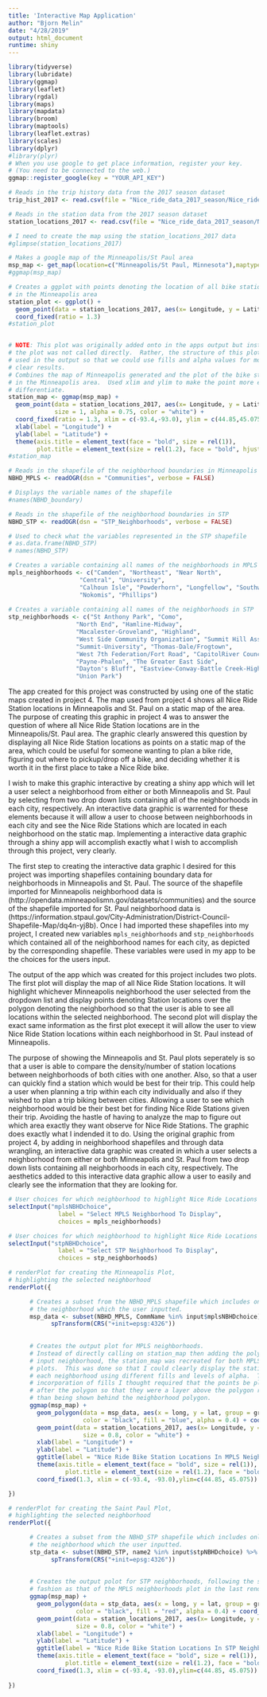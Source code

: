 ```yaml
---
title: 'Interactive Map Application'
author: "Bjorn Melin"
date: "4/28/2019"
output: html_document
runtime: shiny
---
```


```r
library(tidyverse)
library(lubridate)
library(ggmap)
library(leaflet)
library(rgdal)
library(maps)
library(mapdata)
library(broom)
library(maptools)
library(leaflet.extras)
library(scales)
library(dplyr)
#library(plyr)
# When you use google to get place information, register your key.  
# (You need to be connected to the web.)
ggmap::register_google(key = "YOUR_API_KEY")

# Reads in the trip history data from the 2017 season dataset
trip_hist_2017 <- read.csv(file = "Nice_ride_data_2017_season/Nice_ride_trip_history_2017_season.csv")

# Reads in the station data from the 2017 season dataset
station_locations_2017 <- read.csv(file = "Nice_ride_data_2017_season/Nice_Ride_2017_Station_Locations.csv")
```




```r
# I need to create the map using the station_locations_2017 data
#glimpse(station_locations_2017)

# Makes a google map of the Minneapolis/St Paul area
msp_map <- get_map(location=c("Minneapolis/St Paul, Minnesota"),maptype = "roadmap",zoom=11)
#ggmap(msp_map)

# Creates a ggplot with points denoting the location of all bike stations
# in the Minneapolis area
station_plot <- ggplot() +
  geom_point(data = station_locations_2017, aes(x= Longitude, y = Latitude)) +
  coord_fixed(ratio = 1.3)
#station_plot


# NOTE: This plot was originally added onto in the apps output but instead,
# the plot was not called directly.  Rather, the structure of this plot was 
# used in the output so that we could use fills and alpha values for more 
# clear results.
# Combines the map of Minneapolis generated and the plot of the bike stations
# in the Minneapolis area.  Used xlim and ylim to make the point more easy to
# differentiate.
station_map <- ggmap(msp_map) +
  geom_point(data = station_locations_2017, aes(x= Longitude, y = Latitude), 
             size = 1, alpha = 0.75, color = "white") +
  coord_fixed(ratio = 1.3, xlim = c(-93.4,-93.0), ylim = c(44.85,45.075)) +
  xlab(label = "Longitude") + 
  ylab(label = "Latitude") +
  theme(axis.title = element_text(face = "bold", size = rel(1)),
        plot.title = element_text(size = rel(1.2), face = "bold", hjust = 0.5))
#station_map
```



```r
# Reads in the shapefile of the neighborhood boundaries in Minneapolis 
NBHD_MPLS <- readOGR(dsn = "Communities", verbose = FALSE)

# Displays the variable names of the shapefile
#names(NBHD_boundary)

# Reads in the shapefile of the neighborhood boundaries in STP
NBHD_STP <- readOGR(dsn = "STP_Neighborhoods", verbose = FALSE)

# Used to check what the variables represented in the STP shapefile
# as.data.frame(NBHD_STP)
# names(NBHD_STP)
```


```r
# Creates a variable containing all names of the neighborhoods in MPLS
mpls_neighborhoods <- c("Camden", "Northeast", "Near North",
                    "Central", "University",
                    "Calhoun Isle", "Powderhorn", "Longfellow", "Southwest", 
                    "Nokomis", "Phillips")
  
# Creates a variable containing all names of the neighborhoods in STP
stp_neighborhoods <- c("St Anthony Park", "Como", 
                   "North End", "Hamline-Midway",
                   "Macalester-Groveland", "Highland", 
                   "West Side Community Organization", "Summit Hill Association",
                   "Summit-University", "Thomas-Dale/Frogtown", 
                   "West 7th Federation/Fort Road", "CapitolRiver Council",
                   "Payne-Phalen", "The Greater East Side",
                   "Dayton's Bluff", "Eastview-Conway-Battle Creek-Highwood Hills",
                   "Union Park")
```


The app created for this project was constructed by using one of the static maps created in project 4.  The map used from project 4 shows all Nice Ride Station locations in Minneapolis and St. Paul on a static map of the area.  The purpose of creating this graphic in project 4 was to answer the question of where all Nice Ride Station locations are in the Minneapolis/St. Paul area.  The graphic clearly answered this question by displaying all Nice Ride Station locations as points on a static map of the area, which could be useful for someone wanting to plan a bike ride, figuring out where to pickup/drop off a bike, and deciding whether it is worth it in the first place to take a Nice Ride bike.

I wish to make this graphic interactive by creating a shiny app which will let a user select a neighborhood from either or both Minneapolis and St. Paul by selecting from two drop down lists containing all of the neighborhoods in each city, respectively.  An interactive data graphic is warrented for these elements because it will allow a user to choose between neighborhoods in each city and see the Nice Ride Stations which are located in each neighborhood on the static map.  Implementing a interactive data graphic through a shiny app will accomplish exactly what I wish to accomplish through this project, very clearly.

The first step to creating the interactive data graphic I desired for this project was importing shapefiles containing boundary data for neighborhoods in Minneapolis and St. Paul.  The source of the shapefile imported for Minneapolis neighborhood data is (http://opendata.minneapolismn.gov/datasets/communities) and the source of the shapefile imported for St. Paul neighborhood data is (https://information.stpaul.gov/City-Administration/District-Council-Shapefile-Map/dq4n-yj8b).  Once I had imported these shapefiles into my project, I created new variables `mpls_neighborhoods` and `stp_neighborhoods` which contained all of the neighborhood names for each city, as depicted by the corresponding shapefile.  These variables were used in my app to be the choices for the users input.

The output of the app which was created for this project includes two plots.  The first plot will display the map of all Nice Ride Station locations.  It will highlight whichever Minneapolis neighborhood the user selected from the dropdown list and display points denoting Station locations over the polygon denoting the neighborhood so that the user is able to see all locations within the selected neighborhood.  The second plot will display the exact same information as the first plot execept it will allow the user to view Nice Ride Station locations within each neighborhood in St. Paul instead of Minneapolis.

The purpose of showing the Minneapolis and St. Paul plots seperately is so that a user is able to compare the density/number of station locations between neighborhoods of both cities with one another.  Also, so that a user can quickly find a station which would be best for their trip.  This could help a user when planning a trip within each city individually and also if they wished to plan a trip biking between cities.  Allowing a user to see which neighborhood would be their best bet for finding Nice Ride Stations given their trip.  Avoiding the hastle of having to analyze the map to figure out which area exactly they want observe for Nice Ride Stations.  The graphic does exactly what I indended it to do.  Using the original graphic from project 4, by adding in neighborhood shapefiles and through data wrangling, an interactive data graphic was created in which a user selects a neighborhood from either or both Minneapolis and St. Paul from two drop down lists containing all neighborhoods in each city, respectively.  The aesthetics added to this interactive data graphic allow a user to easily and clearly see the information that they are looking for.


```r
# User choices for which neighborhood to highlight Nice Ride Locations in (MPLS)
selectInput("mplsNBHDchoice",
              label = "Select MPLS Neighborhood To Display",
              choices = mpls_neighborhoods)

# User choices for which neighborhood to highlight Nice Ride Locations in (STP)
selectInput("stpNBHDchoice",
              label = "Select STP Neighborhood To Display",
              choices = stp_neighborhoods)

```



```r
# renderPlot for creating the Minneapolis Plot, 
# highlighting the selected neighborhood
renderPlot({

      # Creates a subset from the NBHD_MPLS shapefile which includes only the 
      # the neighborhood which the user inputted.
      msp_data <- subset(NBHD_MPLS, CommName %in% input$mplsNBHDchoice) %>% 
            spTransform(CRS("+init=epsg:4326"))
         
      
      # Creates the output plot for MPLS neighborhoods.
      # Instead of directly calling on station_map then adding the polygon for the 
      # input neighborhood, the station_map was recreated for both MPLS and STP
      # plots.  This was done so that I could clearly display the stations in 
      # each neighborhood using different fills and levels of alpha.  The best
      # incorporation of fills I thought required that the points be plotted 
      # after the polygon so that they were a layer above the polygon rather 
      # than being shown behind the neighborhood polygon.
      ggmap(msp_map) +
        geom_polygon(data = msp_data, aes(x = long, y = lat, group = group),
                     color = "black", fill = "blue", alpha = 0.4) + coord_fixed(1.3) +
        geom_point(data = station_locations_2017, aes(x= Longitude, y = Latitude), 
                     size = 0.8, color = "white") +
        xlab(label = "Longitude") + 
        ylab(label = "Latitude") +
        ggtitle(label = "Nice Ride Bike Station Locations In MPLS Neighborhood (2017)") +
        theme(axis.title = element_text(face = "bold", size = rel(1)),
                plot.title = element_text(size = rel(1.2), face = "bold", hjust = 0.5)) +
        coord_fixed(1.3, xlim = c(-93.4, -93.0),ylim=c(44.85, 45.075))

})

# renderPlot for creating the Saint Paul Plot, 
# highlighting the selected neighborhood
renderPlot({

      # Creates a subset from the NBHD_STP shapefile which includes only the 
      # the neighborhood which the user inputted.
      stp_data <- subset(NBHD_STP, name2 %in% input$stpNBHDchoice) %>% 
            spTransform(CRS("+init=epsg:4326"))
         
      
      # Creates the output polot for STP neighborhoods, following the same 
      # fashion as that of the MPLS neighborhoods plot in the last renderPlot.
      ggmap(msp_map) +
        geom_polygon(data = stp_data, aes(x = long, y = lat, group = group),
                   color = "black", fill = "red", alpha = 0.4) + coord_fixed(1.3) +
        geom_point(data = station_locations_2017, aes(x= Longitude, y = Latitude), 
                   size = 0.8, color = "white") +
        xlab(label = "Longitude") + 
        ylab(label = "Latitude") +
        ggtitle(label = "Nice Ride Bike Station Locations In STP Neighborhood (2017)") +
        theme(axis.title = element_text(face = "bold", size = rel(1)),
                plot.title = element_text(size = rel(1.2), face = "bold", hjust = 0.5)) +
        coord_fixed(1.3, xlim = c(-93.4, -93.0),ylim=c(44.85, 45.075))
         
})
```







